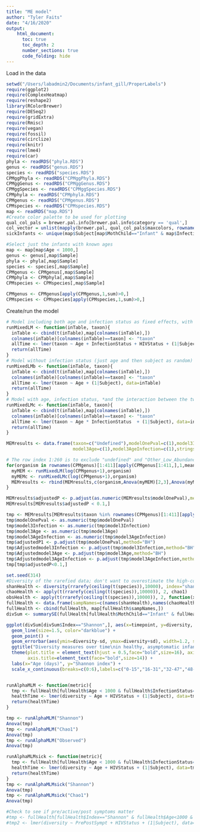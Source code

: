 ```yaml
---
title: "ME model"
author: "Tyler Faits"
date: "4/16/2020"
output:
    html_document:
      toc: true
      toc_depth: 2
      number_sections: true
      code_folding: hide
---
```



Load in the data

```r
setwd("/Users/labadmin2/Documents/infant_gill/ProperLabels")
require(ggplot2)
require(ComplexHeatmap)
require(reshape2)
library(RColorBrewer)
require(DESeq2)
require(gridExtra)
require(Rmisc)
require(vegan)
require(fossil)
require(circlize)
require(knitr)
require(lme4)
require(car)
phyla <- readRDS("phyla.RDS")
genus <- readRDS("genus.RDS")
species <- readRDS("species.RDS")
CPMggPhyla <- readRDS("CPMggPhyla.RDS")
CPMggGenus <- readRDS("CPMggGenus.RDS")
CPMggSpecies <- readRDS("CPMggSpecies.RDS")
CPMphyla <- readRDS("CPMphyla.RDS")
CPMgenus <- readRDS("CPMgenus.RDS")
CPMspecies <- readRDS("CPMspecies.RDS")
map <- readRDS("map.RDS")
#Create color palette to be used for plotting
qual_col_pals = brewer.pal.info[brewer.pal.info$category == 'qual',]
col_vector = unlist(mapply(brewer.pal, qual_col_pals$maxcolors, rownames(qual_col_pals)))
sickInfants <- unique(map$Subject[map$MothChild=="Infant" & map$InfectionStatus=="RespiratoryIllness"])

#Select just the infants with known ages
map <- map[map$Age < 1000,]
genus <- genus[,map$Sample]
phyla <- phyla[,map$Sample]
species <- species[,map$Sample]
CPMgenus <- CPMgenus[,map$Sample]
CPMphyla <- CPMphyla[,map$Sample]
CPMspecies <- CPMspecies[,map$Sample]

CPMgenus <- CPMgenus[apply(CPMgenus,1,sum)>0,]
CPMspecies <- CPMspecies[apply(CPMspecies,1,sum)>0,]
```

Create/run the model
```r
# Model including both age and infection status as fixed effects, with subject as a random effect
runMixedLM <- function(inTable, taxon){
  inTable <- cbind(t(inTable),map[colnames(inTable),])
  colnames(inTable)[colnames(inTable)==taxon] <- "taxon"
  allTime <- lmer(taxon ~ Age + InfectionStatus + HIVStatus + (1|Subject), data=inTable)
  return(allTime)
}
# Model without infection status (just age and then subject as random)
runMixedLMb <- function(inTable, taxon){
  inTable <- cbind(t(inTable),map[colnames(inTable),])
  colnames(inTable)[colnames(inTable)==taxon] <- "taxon"
  allTime <- lmer(taxon ~ Age + (1|Subject), data=inTable)
  return(allTime)
}
# Model with age, infection status, *and the interaction between the two
runMixedLMc <- function(inTable, taxon){
  inTable <- cbind(t(inTable),map[colnames(inTable),])
  colnames(inTable)[colnames(inTable)==taxon] <- "taxon"
  allTime <- lmer(taxon ~ Age * InfectionStatus  + (1|Subject), data=inTable)
  return(allTime)
}

MEMresults <- data.frame(taxon=c("Undefined"),modelOnePval=c(1),model3Infection=c(1),
                         model3Age=c(1),model3AgeInfection=c(1),stringsAsFactors=FALSE)

# The row index 1:260 is to exclude "undefined" and "Other_Low_Abundance" from analysis.
for(organism in rownames(CPMgenus)[1:411][apply(CPMgenus[1:411,],1,mean)>10]){
  myMEM <- runMixedLM(log(CPMgenus+1),organism)
  myMEMc <- runMixedLMc(log(CPMgenus+1),organism)
  MEMresults <- rbind(MEMresults,c(organism,Anova(myMEM)[2,3],Anova(myMEMc)[2,3],Anova(myMEMc)[1,3],Anova(myMEMc)[3,3]))
}

MEMresults$adjustedP <- p.adjust(as.numeric(MEMresults$modelOnePval),method="BH")
MEMresults[MEMresults$adjustedP < 0.1,]
```

```r
tmp <- MEMresults[MEMresults$taxon %in% rownames(CPMgenus)[1:411][apply(CPMgenus[1:411,],1,mean)>1000],]
tmp$modelOnePval <- as.numeric(tmp$modelOnePval)
tmp$model3Infection <- as.numeric(tmp$model3Infection)
tmp$model3Age <- as.numeric(tmp$model3Age)
tmp$model3AgeInfection <- as.numeric(tmp$model3AgeInfection)
tmp$adjustedP1 <- p.adjust(tmp$modelOnePval,method="BH")
tmp$Adjustedmodel3Infection <- p.adjust(tmp$model3Infection,method="BH")
tmp$Adjustedmodel3Age <- p.adjust(tmp$model3Age,method="BH")
tmp$Adjustedmodel3AgeInfection <- p.adjust(tmp$model3AgeInfection,method="BH")
tmp[tmp$adjustedP<0.1,]
```


```r
set.seed(314)
#Diversity of the rarefied data; don't want to overestimate the high-counts samples
shanHealth <- diversity(rrarefy(ceiling(t(species)),10000), index="shannon")
chaoHealth <- apply(t(rrarefy(ceiling(t(species)),10000)), 2, chao1)
obsHealth <- apply(t(rrarefy(ceiling(t(species)),10000)), 2, function(x){sum(x>0)})
fullHealth <- data.frame(sampNames=c(names(shanHealth),names(chaoHealth),names(obsHealth)),diversity=c(shanHealth,chaoHealth,obsHealth),Index=c(rep("Shannon",length(shanHealth)),rep("Chao1",length(shanHealth)),rep("Observed",length(shanHealth))))
fullHealth <- cbind(fullHealth, map[fullHealth$sampNames,])
divSum <- summarySE(fullHealth[fullHealth$MothChild=="Infant" & fullHealth$InfectionStatus=="Healthy" & fullHealth$Age < 1000,], measurevar="diversity", groupvars=c("Index","timepoint"))

ggplot(divSum[divSum$Index=="Shannon",], aes(x=timepoint, y=diversity, group=Index)) + 
  geom_line(size=1.5, color="darkblue") +
  geom_point() +
  geom_errorbar(aes(ymin=diversity-sd, ymax=diversity+sd), width=1.2, size=0.9,color="darkblue") +
  ggtitle("Diversity measures over time\nin healthy, asymptomatic infants") +
  theme(plot.title = element_text(hjust = 0.5,face="bold",size=16), axis.text.x=element_text(face="bold",size=10,angle=45),
        axis.title=element_text(face="bold",size=14)) +
  labs(x="Age (days)", y="Shannon index") +
  scale_x_continuous(breaks=c(0:6),labels=c("0-15","16-31","32-47","48-63","64-79","80-95","96-120"))


runAlphaMLM <- function(metric){
  tmp <- fullHealth[fullHealth$Age < 1000 & fullHealth$InfectionStatus=="Healthy" & fullHealth$Index==metric,]
  healthTime <- lmer(diversity ~ Age + HIVStatus + (1|Subject), data=tmp)
  return(healthTime)
}

tmp <- runAlphaMLM("Shannon")
Anova(tmp)
tmp <- runAlphaMLM("Chao1")
Anova(tmp)
tmp <- runAlphaMLM("Observed")
Anova(tmp)

runAlphaMLMsick <- function(metric){
  tmp <- fullHealth[fullHealth$Age < 1000 & fullHealth$InfectionStatus=="RespiratoryIllness" & fullHealth$Index==metric,]
  healthTime <- lmer(diversity ~ Age + HIVStatus + (1|Subject), data=tmp)
  return(healthTime)
}
tmp <- runAlphaMLMsick("Shannon")
Anova(tmp)
tmp <- runAlphaMLMsick("Chao1")
Anova(tmp)

#Check to see if pre/active/post symptoms matter
#tmp <- fullHealth[fullHealth$Index=="Shannon" & fullHealth$Age<1000 & fullHealth$InfectionStatus=="RespiratoryIllness",]
#tmp2 <- lmer(diversity ~ PrePostSympt + HIVStatus + (1|Subject), data=tmp)

```





